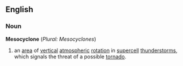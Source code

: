 ==English==

===Noun===
{{wikipedia}}
'''Mesocyclone''' (''Plural: Mesocyclones'')

# an [[area]] of [[vertical]] [[atmospheric]] [[rotation]] in [[supercell]] [[thunderstorm]]s, which signals the threat of a possible [[tornado]].